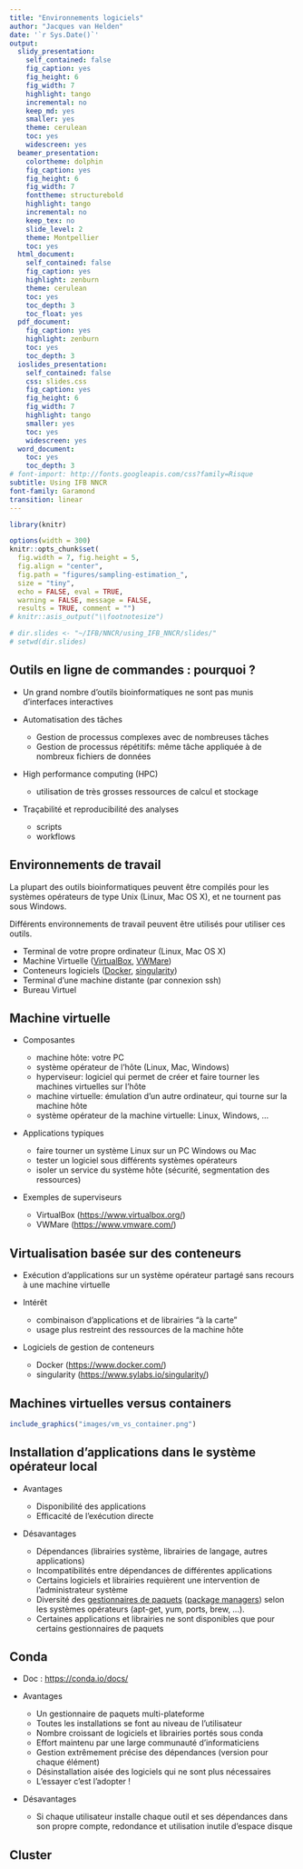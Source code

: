 ```yaml
---
title: "Environnements logiciels"
author: "Jacques van Helden"
date: '`r Sys.Date()`'
output:
  slidy_presentation:
    self_contained: false
    fig_caption: yes
    fig_height: 6
    fig_width: 7
    highlight: tango
    incremental: no
    keep_md: yes
    smaller: yes
    theme: cerulean
    toc: yes
    widescreen: yes
  beamer_presentation:
    colortheme: dolphin
    fig_caption: yes
    fig_height: 6
    fig_width: 7
    fonttheme: structurebold
    highlight: tango
    incremental: no
    keep_tex: no
    slide_level: 2
    theme: Montpellier
    toc: yes
  html_document:
    self_contained: false
    fig_caption: yes
    highlight: zenburn
    theme: cerulean
    toc: yes
    toc_depth: 3
    toc_float: yes
  pdf_document:
    fig_caption: yes
    highlight: zenburn
    toc: yes
    toc_depth: 3
  ioslides_presentation:
    self_contained: false
    css: slides.css
    fig_caption: yes
    fig_height: 6
    fig_width: 7
    highlight: tango
    smaller: yes
    toc: yes
    widescreen: yes
  word_document:
    toc: yes
    toc_depth: 3
# font-import: http://fonts.googleapis.com/css?family=Risque
subtitle: Using IFB NNCR
font-family: Garamond
transition: linear
---
```


```r
library(knitr)

options(width = 300)
knitr::opts_chunk$set(
  fig.width = 7, fig.height = 5, 
  fig.align = "center", 
  fig.path = "figures/sampling-estimation_",
  size = "tiny", 
  echo = FALSE, eval = TRUE, 
  warning = FALSE, message = FALSE, 
  results = TRUE, comment = "")
# knitr::asis_output("\\footnotesize")

# dir.slides <- "~/IFB/NNCR/using_IFB_NNCR/slides/"
# setwd(dir.slides)

```

## Outils en ligne de commandes : pourquoi ?

- Un grand nombre d'outils bioinformatiques ne sont pas munis d'interfaces interactives

- Automatisation des tâches

    - Gestion de processus complexes avec de nombreuses tâches
    - Gestion de processus répétitifs: même tâche appliquée à de nombreux fichiers de données

- High performance computing (HPC)

    - utilisation de très grosses ressources de calcul et stockage

- Traçabilité et reproducibilité des analyses

    - scripts
    - workflows

## Environnements de travail 

La plupart des outils bioinformatiques peuvent être compilés pour les systèmes opérateurs de type Unix (Linux, Mac OS X), et ne tournent pas sous Windows. 

Différents environnements de travail peuvent être utilisés pour utiliser ces outils. 

- Terminal de votre propre ordinateur (Linux, Mac OS X)
- Machine Virtuelle ([VirtualBox](https://www.virtualbox.org/), [VWMare](https://www.vmware.com/))
- Conteneurs logiciels ([Docker](https://www.docker.com/), [singularity](https://www.sylabs.io/singularity/))
- Terminal d'une machine distante (par connexion ssh)
- Bureau Virtuel

## Machine virtuelle

- Composantes

    - machine hôte: votre PC
    - système opérateur de l'hôte (Linux, Mac, Windows)
    - hyperviseur: logiciel qui permet de créer et faire tourner les machines virtuelles sur l'hôte
    - machine virtuelle: émulation d'un autre ordinateur, qui tourne sur la machine hôte
    - système opérateur de la machine virtuelle: Linux, Windows, ...

- Applications typiques

    - faire tourner un système Linux sur un PC Windows ou Mac
    - tester un logiciel sous différents systèmes opérateurs
    - isoler un service du système hôte (sécurité, segmentation des ressources)

- Exemples de superviseurs

    - VirtualBox (<https://www.virtualbox.org/>)
    - VWMare (<https://www.vmware.com/>)


## Virtualisation basée sur des conteneurs

- Exécution d'applications sur un système opérateur partagé sans recours à une machine virtuelle

- Intérêt

    - combinaison d'applications et de librairies "à la carte"
    - usage plus restreint des ressources de la machine hôte

- Logiciels de gestion de conteneurs

    - Docker (<https://www.docker.com/>)
    - singularity (<https://www.sylabs.io/singularity/>)


## Machines virtuelles versus containers


```r
include_graphics("images/vm_vs_container.png")
```


## Installation d'applications dans le système opérateur local

- Avantages

    - Disponibilité des applications
    - Efficacité de l'exécution directe

- Désavantages

    - Dépendances (librairies système, librairies de langage, autres applications)
    - Incompatibilités entre dépendances de différentes applications
    - Certains logiciels et librairies requièrent une intervention de l'administrateur système
    - Diversité des [gestionnaires de paquets](https://fr.wikipedia.org/wiki/Gestionnaire_de_paquets) ([package managers](https://en.wikipedia.org/wiki/Package_manager)) selon les systèmes opérateurs (apt-get, yum, ports, brew, ...).
    - Certaines applications et librairies ne sont disponibles que pour certains gestionnaires de paquets

## Conda

- Doc : <https://conda.io/docs/>

- Avantages

    - Un gestionnaire de paquets multi-plateforme
    - Toutes les installations se font au niveau de l'utilisateur
    - Nombre croissant de logiciels et librairies  portés sous conda
    - Effort maintenu par une large communauté d'informaticiens
    - Gestion extrêmement précise des dépendances (version pour chaque élément)
    - Désinstallation aisée des logiciels qui ne sont plus nécessaires
    - L'essayer c'est l'adopter !

- Désavantages

    - Si  chaque utilisateur installe chaque outil et ses dépendances dans son propre compte, redondance et utilisation inutile d'espace disque

## Cluster




